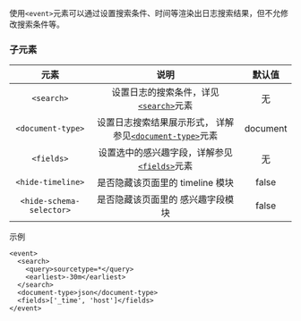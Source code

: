 使用`<event>`元素可以通过设置搜索条件、时间等渲染出日志搜索结果，但不允修改搜索条件等。

### 子元素

|元素|说明|默认值|
|:--:|:--:|:--:|
|`<search>`|设置日志的搜索条件，详见[`<search>`](/express/extend/6574/search-label)元素|无|
|`<document-type>`|设置日志搜索结果展示形式， 详解参见[`<document-type>`](/express/extend/6572/event-search)元素|document|
|`<fields>`|设置选中的感兴趣字段，详解参见[`<fields>`](/express/extend/6572/event-search)元素|无|
|`<hide-timeline>`|是否隐藏该页面里的 timeline 模块|false|
|`<hide-schema-selector>`|是否隐藏该页面里的 感兴趣字段模块|false|

示例

```
<event>
  <search>
    <query>sourcetype=*</query>
    <earliest>-30m</earliest>
  </search>
  <document-type>json</document-type>
  <fields>['_time', 'host']</fields>
</event>
```